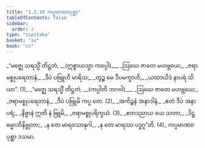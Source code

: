 ```yaml
---
title: "1.2.10 ကပ္ပမာဏဝပုစ္ဆာ"
tableOfContents: false
sidebar:
  order: 2
type: "tipitaka"
basket: "su"
book: "cn"
---
```



<DynamicBreadcrumb />

<Division number="117" book="cn">

<Paragraph number="128" type="verses" book="cn">
_“မဇ္ဈေ သရသ္မိံ တိဋ္ဌတံ, __(ဣစ္စာယသ္မာ ကပ္ပေါ)___  
_ဩဃေ ဇာတေ မဟဗ္ဘယေ;_  
_ဇရာမစ္စုပရေတာနံ,_  
_ဒီပံ ပဗြူဟိ မာရိသ;_  
_တွဉ္စ မေ ဒီပမက္ခာဟိ,_  
_ယထာယိဒံ နာပရံ သိယာ”. (1)_  

</Paragraph>

</Division>
<Division number="118" book="cn">

<Paragraph number="129" type="verses" book="cn">
_“မဇ္ဈေ သရသ္မိံ တိဋ္ဌတံ, __(ကပ္ပါတိ ဘဂဝါ)___  
_ဩဃေ ဇာတေ မဟဗ္ဘယေ;_  
_ဇရာမစ္စုပရေတာနံ,_  
_ဒီပံ ပဗြူမိ ကပ္ပ တေ. (2)_  

</Paragraph>

</Division>
<Division number="119" book="cn">

<Paragraph number="130" type="verses" book="cn">
_အကိဉ္စနံ အနာဒါနံ,_  
_ဧတံ ဒီပံ အနာပရံ;_  
_နိဗ္ဗာနံ ဣတိ နံ ဗြူမိ,_  
_ဇရာမစ္စုပရိက္ခယံ. (3)_  

</Paragraph>

</Division>
<Division number="120" book="cn">

<Paragraph number="131" type="verses" book="cn">
_ဧတဒညာယ ယေ သတာ,_  
_ဒိဋ္ဌဓမ္မာဘိနိဗ္ဗုတာ;_  
_န တေ မာရဝသာနုဂါ,_  
_န တေ မာရဿ ပဒ္ဓဂူ”တိ. (4)_  


</Paragraph>
</Division>

<Paragraph number="132" type="center" book="cn">
ကပ္ပမာဏဝပုစ္ဆာ ဒသမာ.
</Paragraph>